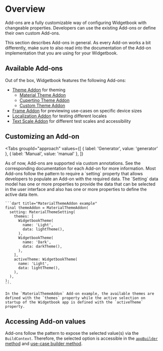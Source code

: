 # Overview

Add-ons are a fully customizable way of configuring Widgetbook with changeable properties.
Developers can use the existing Add-ons or define their own custom Add-ons.

<Info>
    This section describes Add-ons in general.
    As every Add-on works a bit differently, make sure to also read into the documentation of the Add-on implementation that you are using for your Widgetbook.
</Info>

## Available Add-ons

Out of the box, Widgetbook features the following Add-ons:
- [Theme Addon](/add-ons/theme-addon) for theming
    - [Material Theme Addon](/add-ons/theme-addon#material-theme-add-on)
    - [Cupertino Theme Addon](/add-ons/theme-addon#cupertino-theme-add-on)
    - [Custom Theme Addon](/add-ons/theme-addon#custom-theme-add-on)
- [Frame Addon](/add-ons/frame-addon) for previewing use-cases on specific device sizes
- [Localization Addon](/add-ons/localization-addon) for testing different locales
- [Text Scale Addon](/add-ons/text-scale-addon) for different test scales and accessibility

## Customizing an Add-on

<Tabs
  groupId="approach"
  values={[
    { label: 'Generator', value: 'generator' },
    { label: 'Manual', value: 'manual' },
  ]}
>
  <TabItem value="generator">
    As of now, Add-ons are supported via custom annotations. 
    See the corresponding documentation for each Add-on for more information.
  </TabItem>
  <TabItem value="manual">
    Most Add-ons follow the pattern to require a `setting` property that allows developers to populate an Add-on with the required data.
    The `Setting` data model has one or more properties to provide the data that can be selected in the user interface and also has one or more properties to define the active data item. 

    ```dart title="MaterialThemeAddon example"
    final themeAddon = MaterialThemeAddon(
      setting: MaterialThemeSetting(
        themes: [
          WidgetbookTheme(
            name: 'Light',
            data: lightTheme(),
          ),
          WidgetbookTheme(
            name: 'Dark',
            data: darkTheme(),
          ),
        ],
        activeTheme: WidgetbookTheme(
          name: 'Light',
          data: lightTheme(),
        ),
      ),
    );
    ```

    In the `MaterialThemeAddon` Add-on example, the available themes are defined with the `themes` property while the active selection on startup of the Widgetbook app is defined with the `activeTheme` property.
  </TabItem>
</Tabs>

## Accessing Add-on values

Add-ons follow the pattern to expose the selected value(s) via the `BuildContext`.
Therefore, the selected option is accessible in the [`appBuilder` method](/getting-started/configuration#customize-how-use-cases-are-previewed) and [use-case builder method](/getting-started/configuration#adding-components-to-the-catalogue).